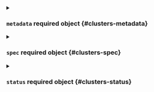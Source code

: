 

<PartialKind />


<PartialApiVersion />



<details className="config-field" data-expandable="true">
<summary>

### `metadata` <span className="config-field-required" data-required="false">required</span> <span className="config-field-type">object</span> <span className="config-field-default"></span> <span className="config-field-enum"></span> {#clusters-metadata}



</summary>

<PartialMetadatareference />


</details>



<details className="config-field" data-expandable="true">
<summary>

### `spec` <span className="config-field-required" data-required="false">required</span> <span className="config-field-type">object</span> <span className="config-field-default"></span> <span className="config-field-enum"></span> {#clusters-spec}



</summary>

<PartialSpecreference />


</details>



<details className="config-field" data-expandable="true">
<summary>

### `status` <span className="config-field-required" data-required="false">required</span> <span className="config-field-type">object</span> <span className="config-field-default"></span> <span className="config-field-enum"></span> {#clusters-status}



</summary>

<PartialStatusreference />


</details>
